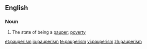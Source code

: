 ==English==

===Noun===
{{en-noun|-}}

# The state of being a [[pauper]]; [[poverty]]

[[et:pauperism]]
[[io:pauperism]]
[[te:pauperism]]
[[vi:pauperism]]
[[zh:pauperism]]